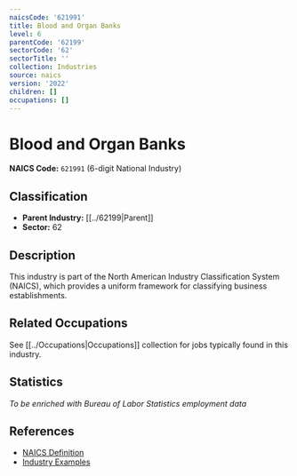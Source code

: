 ```yaml
---
naicsCode: '621991'
title: Blood and Organ Banks
level: 6
parentCode: '62199'
sectorCode: '62'
sectorTitle: ''
collection: Industries
source: naics
version: '2022'
children: []
occupations: []
---
```

# Blood and Organ Banks

**NAICS Code:** `621991` (6-digit National Industry)

## Classification

- **Parent Industry:** [[../62199|Parent]]
- **Sector:** 62

## Description

This industry is part of the North American Industry Classification System (NAICS), which provides a uniform framework for classifying business establishments.

## Related Occupations

See [[../Occupations|Occupations]] collection for jobs typically found in this industry.

## Statistics

*To be enriched with Bureau of Labor Statistics employment data*

## References

- [NAICS Definition](https://www.census.gov/naics/)
- [Industry Examples](https://www.census.gov/naics/2022NAICS/)

